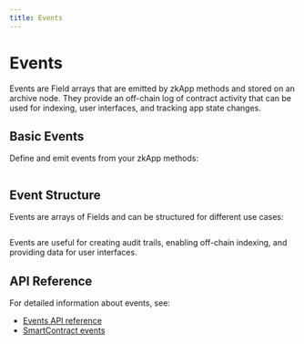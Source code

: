 ```yaml
---
title: Events
---
```


# Events

Events are Field arrays that are emitted by zkApp methods and stored on an archive node. They provide an off-chain log of contract activity that can be used for indexing, user interfaces, and tracking app state changes.

## Basic Events

Define and emit events from your zkApp methods:

```ts file=../snippets/zkapps/events/events.ts start=start_basic_events end=end_basic_events
```

## Event Structure

Events are arrays of Fields and can be structured for different use cases:

```ts file=../snippets/zkapps/events/events.ts start=start_structured_events end=end_structured_events
```

Events are useful for creating audit trails, enabling off-chain indexing, and providing data for user interfaces.

## API Reference

For detailed information about events, see:
- [Events API reference](/docs/api-reference/classes/Events)
- [SmartContract events](/docs/api-reference/classes/SmartContract#events)
